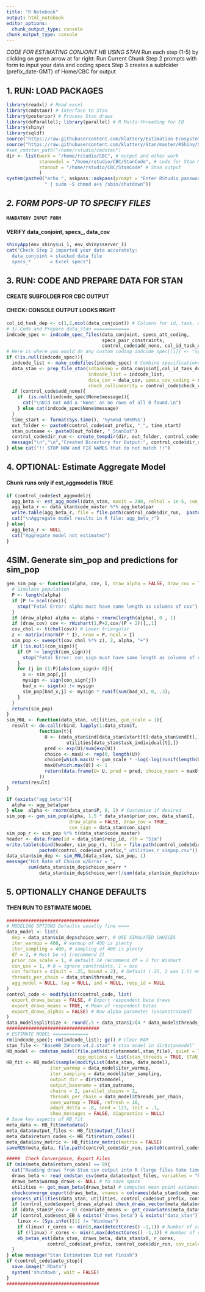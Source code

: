 ```yaml
---
title: "R Notebook"
output: html_notebook
editor_options: 
  chunk_output_type: console
chunk_output_type: console
---
```

*CODE FOR ESTIMATING CONJOINT HB USING STAN*
  Run each step (1-5) by clicking on green arrow at far right: Run Current Chunk
  Step 2 prompts with form to input your data and coding specs
  Step 3 creates a subfolder (prefix_date-GMT) of Home/CBC for output 

###################################### 
## 1. RUN: LOAD PACKAGES
```r
library(readxl) # Read excel
library(cmdstanr) # Interface to Stan
library(posterior) # Process Stan draws
library(doParallel); library(parallel) # R Multi-threading for EB
library(shiny)
library(sqldf)
source("https://raw.githubusercontent.com/klattery/Estimation-Ecosystem/master/EE_Functions_Stan4.3.R")
source("https://raw.githubusercontent.com/klattery/Stan/master/RShiny/Stan_CBC_RShinyUI.R")
#set_cmdstan_path("/home/rstudio/cmdstan")
dir <- list(work = "/home/rstudio/CBC", # output and other work
            stanmodel = "/home/rstudio/CBC/StanCode", # code for Stan Model
            stanout = "/home/rstudio/CBC/StanCode" # Stan output 
            )
system(paste0("echo ", askpass::askpass(prompt = "Enter RStudio password in SKIMVERSE to allow auto-STOP of instance after running:") , 
              " | sudo -S chmod a+s /sbin/shutdown"))
```

############################################### 
## *2. FORM POPS-UP TO SPECIFY FILES*
#### `MANDATORY INPUT FORM`
#### VERIFY data_conjoint, specs\_, data_cov
```r
shinyApp(env_shiny$ui_1, env_shiny$server_1)
cat("Check Step 2 imported your data accurately:
  data_conjoint = stacked data file
  specs_*       = Excel specs")
```

################################################ 
## 3. RUN: CODE AND PREPARE DATA FOR STAN
#### CREATE SUBFOLDER FOR CBC OUTPUT
#### CHECK: CONSOLE OUTPUT LOOKS RIGHT
```r
col_id_task_dep <- c(1,2,ncol(data_conjoint)) # Columns for id, task, dep
# 3) Code and Prepare data_stan =============
indcode_spec <- indcode_spec_files(data_conjoint, specs_att_coding,
                                   specs_pair_constraints, 
                                   control_code$add_none, col_id_task_dep[3]) # Code and constraints each attribute
# Here is where you would do any custom coding indcode_spec[[i]] <- "syntax"
if (!is.null(indcode_spec)){
  indcode_list <- make_codefiles(indcode_spec) # Combine specifications above into one list
  data_stan <- prep_file_stan(idtaskdep = data_conjoint[,col_id_task_dep],
                              indcode_list = indcode_list,
                              data_cov = data_cov, specs_cov_coding = specs_cov_coding,
                              check_collinearity = control_code$check_collinearity)
  if (control_code$add_none){
    if  (is.null(indcode_spec$None$message)){
      cat("\nDid not Add a 'None' as no rows of all 0 found.\n")
    } else cat(indcode_spec$None$message)  
  }
  time_start <- format(Sys.time(), '%y%m%d-%H%M%S')
  out_folder <- paste0(control_code$out_prefix, "_", time_start)
  stan_outname <- paste0(out_folder, "_StanOut")  
  control_code$dir_run <- create_tempdir(dir, out_folder, control_code$out_prefix, stan_outname, save_specs = TRUE, code_master = data_stan$code_master)
  message("\n","\n","Created Directory for Output:", control_code$dir_run, "\n")
} else cat("!! STOP NOW and FIX NAMES that do not match !!")
```

#################################################### 
## 4. OPTIONAL: Estimate Aggregate Model
#### Chunk runs only if est_aggmodel is TRUE
```r
if (control_code$est_aggmodel){
  agg_beta <- est_agg_model(data_stan, maxit = 200, reltol = 1e-5, con_use = 0)
  agg_beta_r <- data_stan$code_master %*% agg_beta$par
  write.table(agg_beta_r, file = file.path(control_code$dir_run,  paste0(control_code$out_prefix,"_agg_beta.csv")), sep = ",", na = ".", row.names = TRUE)
  cat("\nAggregate model results in R file: agg_beta_r")
} else{
  agg_beta_r <- NULL
  cat("Aggregate model not estimated")
} 
```

################################################ 
## 4SIM. Generate sim_pop and predictions for sim_pop
```r
gen_sim_pop <- function(alpha, cov, I, draw_alpha = FALSE, draw_cov = TRUE, con_sign = NULL){
  # Simulate population
  P <- length(alpha)
  if (P != ncol(cov)){
    stop("Fatal Error: alpha must have same length as columns of cov")
  }
  if (draw_alpha) alpha <- alpha + rnorm(length(alpha), 0 , 1)
  if (draw_cov) cov <- rWishart(1,P+2,cov/(P + 2))[,,1]
  cov_chol <- t(chol(cov)) # Lower triangular
  z <- matrix(rnorm(P * I), nrow = P, ncol = I)
  sim_pop <- sweep(t(cov_chol %*% z), 2, alpha, "+")
  if (!is.null(con_sign)){
    if (P != length(con_sign)){
      stop("Fatal Error: con_sign must have same length as columns of cov, alpha")
    }
    for (j in (1:P)[abs(con_sign)> 0]){
      x <- sim_pop[,j]
      mysign <- sign(con_sign[j])
      bad_x <- sign(x) != mysign
      sim_pop[bad_x,j] <- mysign * runif(sum(bad_x), 0, .3);
    }
  }
  return(sim_pop)
}  
sim_MNL <- function(data_stan, utilities, gum_scale = 1){
  result <- do.call(rbind, lapply(1:data_stan$T,
            function(t){
              U <- (data_stan$ind[data_stan$start[t]:data_stan$end[t],] %*%
                      utilities[data_stan$task_individual[t],])
              pred <- exp(U)/sum(exp(U))
              choice <- maxU <- rep(0, length(U))
              choice[which.max(U + gum_scale * -log(-log(runif(length(U)))))] <- 1
              maxU[which.max(U)] <- 1
              return(data.frame(U= U, pred = pred, choice_noerr = maxU, choice_werr = choice))}
            ))
  return(result)
}

if (exists("agg_beta")){
  alpha <- agg_beta$par
} else  alpha <- rnorm(data_stan$P, 0, 2) # Customize if desired
sim_pop <- gen_sim_pop(alpha, 1.5 * data_stan$prior_cov, data_stan$I,
                       draw_alpha = FALSE, draw_cov = TRUE,
                       con_sign = data_stan$con_sign)
sim_pop_r <- sim_pop %*% t(data_stan$code_master)
header <- data.frame(id = data_stan$resp_id, rlh = "Sim")
write.table(cbind(header, sim_pop_r), file = file.path(control_code$dir_run,
            paste0(control_code$out_prefix,"_utilities_r_simpop.csv")), sep = ",", na = ".", row.names = FALSE)
data_stan$sim_dep <- sim_MNL(data_stan, sim_pop, 1)
message("Hit Rate of Choice w/Error = ",
        sum(data_stan$sim_dep$choice_noerr *
            data_stan$sim_dep$choice_werr)/sum(data_stan$sim_dep$choice_werr))
```


################################################### 
## 5. OPTIONALLY CHANGE DEFAULTS
#### THEN RUN TO ESTIMATE MODEL
```r
##################################
# MODELING OPTIONS Defaults usually fine ====
data_model <- list(
  dep = data_stan$sim_dep$choice_werr, # USE SIMULATED CHOICES
  iter_warmup = 400, # warmup of 400 is plenty
  iter_sampling = 400, # sampling of 400 is plenty
  df = 2, # Must be >1 (recommend 2)
  prior_cov_scale = 1, # default 1# recommend df = 2 for Wishart
  con_use = 1, # 0 = ignore constraints, 1 = use
  con_factors = c(mult = .25, bound = 2), # Default (.25, 2 was 1.5) must be >0
  threads_per_chain = data_stan$threads_rec,
  agg_model = NULL, tag = NULL, ind = NULL, resp_id = NULL
)
control_code <- modifyList(control_code, list(
  export_draws_betas = FALSE, # Export respondent beta draws 
  export_draws_means = TRUE, # Mean of respondent betas
  export_draws_alphas = FALSE) # Raw alpha parameter (unconstrained)
)
data_model$splitsize <- round(.5 + data_stan$I/(4 * data_model$threads_per_chain))
##################################
# ESTIMATE MODEL =============
rm(indcode_spec); rm(indcode_list); gc() # Clear RAM
stan_file <- "BaseHB_IWnorm_v4.2.stan" # stan model in dir$stanmodel"
HB_model <- cmdstan_model(file.path(dir$stanmodel,stan_file), quiet = TRUE,
                          cpp_options = list(stan_threads = TRUE, STAN_CPP_OPTIMS = TRUE))
HB_fit <- HB_model$sample(modifyList(data_stan, data_model),
                iter_warmup = data_model$iter_warmup,
                iter_sampling = data_model$iter_sampling,
                output_dir = dir$stanmodel,
                output_basename = stan_outname, 
                chains = 2, parallel_chains = 2,
                threads_per_chain = data_model$threads_per_chain,
                save_warmup = TRUE, refresh = 10,
                adapt_delta = .8, seed = 123, init = .1,
                show_messages = FALSE, diagnostics = NULL)
# Save key aspects of HB_fit
meta_data <- HB_fit$metadata()
meta_data$output_files <- HB_fit$output_files()
meta_data$return_codes <- HB_fit$return_codes()
meta_data$inv_metric <- HB_fit$inv_metric(matrix = FALSE)
saveRDS(meta_data, file.path(control_code$dir_run, paste0(control_code$out_prefix, "_meta_data.rds")))

#####  Check Convergence, Export Files  
if (min(meta_data$return_codes) == 0){
  cat("Reading draws from Stan csv output into R (large files take time)...")
  draws_beta <- read_cmdstan_csv(meta_data$output_files, variables = "beta_ind", format = "draws_list")
  draws_beta$warmup_draws <- NULL # to save space
  utilities <- get_mean_beta(draws_beta) # computes mean point estimates from draws
  checkconverge_export(draws_beta, vnames = colnames(data_stan$code_master), control_code$out_prefix, control_code$dir_run, control_code$export_draws_betas, control_code$export_draws_means )
  process_utilities(data_stan, utilities, control_code$out_prefix, control_code$dir_run)
  if (control_code$export_draws_alphas) check_draws_vector(meta_data$output_files, "alpha", colnames(data_stan$ind), control_code$dir_run, control_code$out_prefix)
  if (data_stan$P_cov > 0) covariate_means <- get_covariates(meta_data$output_files, data_stan, control_code$dir_run, control_code$out_prefix)
  if (control_code$est_EB & exists("draws_beta") & exists("data_stan")){
    linux <- (Sys.info()[1] != "Windows")
    if (linux) r_cores <- min(8,max(detectCores() -1,1)) # Number of cores to use for EB
    if (!linux) r_cores <- min(4,max(detectCores() -1,1)) # Number of cores to use for EB
    eb_betas_est(data_stan, draws_beta, data_stan$x0, r_cores,
               control_code$out_prefix, control_code$dir_run, cov_scale = 1, linux)
  }
} else message("Stan Estimation Did not Finish")
if (control_code$auto_stop){
  save.image(".RData")
  system('shutdown', wait = FALSE)
} 
##################################
```



